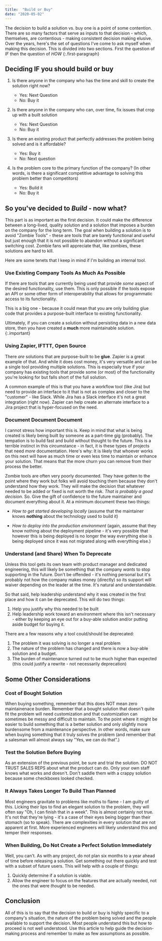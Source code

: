 ```yaml
---
title:  "Build or Buy"
date: "2020-05-02"
---
```


The decision to build a solution vs. buy one is a point of some contention.  There are so many factors that serve as inputs to that decision - which, themselves, are contentious - making consistent decision making elusive.  Over the years, here's the set of questions I've come to ask myself when making this decision.  This is divided into two sections.  First the question of *IF* then the question of *HOW*
{:.first-paragraph}

## Deciding IF you should build or buy

1. Is there anyone in the company who has the time and skill to create the solution right now?
    * Yes: Next Question
    * No: Buy it

2. Is there anyone in the company who can, over time, fix issues that crop up with a built solution
    * Yes: Next Question
    * No: Buy it

3. Is there an existing product that perfectly addresses the problem being solved and is it affordable?
    * Yes: Buy it
    * No: Next question

4. Is the problem core to the primary function of the company? (In other words, is there a significant competitive advantage to solving this problem better than competitors)
    * Yes: Build it
    * No: Buy it

## So you've decided to *Build* - now what?

This part is as important as the first decision.  It could make the difference between a long-lived, quality solution and a solution that imposes a burden on the company for the long term.  The goal when building a solution is to avoid "Zombie Tools" - these are tools that are barely functional and useful but just enough that it is not possible to abandon without a significant switching cost.  Zombie fans will appreciate that, like zombies, these solutions are hard to kill.  

Here are some tenets that I keep in mind if I'm building an internal tool.

### Use Existing Company Tools As Much As Possible

If there are tools that are currently being used that provide *some* aspect of the desired functionality, use them.  This is only possible if the tools expose an API or some other form of interoperability that allows for programmatic access to its functionality.   

This is a big one - because it could mean that you are only building glue code that provides a purpose-built interface to existing functionality.  

Ultimately, if you can create a solution without persisting data in a new data store, then you have created a **much** more maintainable solution.
{:.important}


### Using Zapier, IFTTT, Open Source

There *are* solutions that are purpose-built to be **glue**.  Zapier is a great example of that.  And while it does cost money, it's very versatile and can be a single tool providing multiple solutions.  This is especially true if your company has existing tools that provide some (or most) of the functionality you're looking for but falls short of the full solution.  

A common example of this is that you have a workflow tool (like Jira) but need to provide an interface to it that is not as complex and closer to the "customer" - like Slack.  While Jira has a Slack interface it's not a great integration (right now).  Zapier can help create an alternate interface to a Jira project that is hyper-focused on the need.


### Document Document Document

I cannot stress how important this is.  Keep in mind that what is being created is likely being built by someone as a part-time gig (probably).  The tempation is to build fast and build without thought to the future.  This is a terrible instinct in this circumstance - in fact, it is these types of projects that need *more* documentation.  Here's why: It is likely that whoever works on this next will have as much time or even less time to maintain or enhance your solution.  That means that the more churn you can remove from their process the better.  

Zombie tools are often very poorly documented.  They have gotten to the point where they work but folks will avoid touching them because they don't understand how they work.   They will make the decision that whatever needed to be added or fixed is not worth the risk.  *That is probably a good decision*.  So.  Give the gift of confidence to the future maintainer and document everything about it.   At a minimum document these two things:

* _How to get started developing locally_ (assume that the maintainer knows **nothing** about the technology used to build it)

* _How to deploy into the production environment_ (again, assume that they know nothing about the deployment pipeline - it's very possible that however this is being deployed is no longer the way everything else is being deployed since it was not migrated along with everything else.)

### Understand (and Share) When To Deprecate

Unless this tool gets its own team with product manager and dedicated engineering, this will likely be something that the company _wants_ to stop supporting in the future.  Don't be offended - it's nothing personal but it's probably not how the company makes money (directly) so its support will waiver depending on the leader at the time.  It's natural and understandable. 

So that said, help leadership understand why it was created in the first place and how it can be deprecated.  This will do two things: 

1. Help you justify why this needed to be built
2. Help leadership work toward an environment where this isn't necessary - either by keeping an eye out for a buy-able solution and/or putting aside budget for buying it.

There are a few reasons why a tool could/should be deprecated:
1. The problem it was solving is no longer a real problem
2. The nature of the problem has changed and there is now a buy-able solution and a budget.
3. The burden of maintenance turned out to be much higher than expected (this could justify a rewrite - not necessarily deprecation)

## Some Other Considerations

### Cost of Bought Solution

When buying something, remember that this does NOT mean zero maintainenace burden.   Remember that a bought solution that doesn't quite fit the problem will need customization and that customization can sometimes be messy and difficult to maintain.  To the point where it might be easier to build something that is a better solution and only slightly more burdensome from a maintenance perspective.  In other words, make sure when buying something that it truly solves the problem (and remember that a salesman will almost always say "Yes, we can do that".)

### Test the Solution Before Buying

As an extension of the previous point, be sure and trial the solution.  DO NOT TRUST SALES REPS about what the product can do.  Only your own staff knows what works and doesn't.  Don't saddle them with a crappy solution because some checkboxes looked checked.

### It Always Takes Longer To Build Than Planned

Most engineers gravitate to problems like moths to flame - I am guilty of this.  Licking their lips to find an elegant solution to the problem, they will often say "Oh, I can finish that in a week".  This is almost certainly not true.  It's not that they're lying - it's a case of their eyes being bigger than their stomach (so to speak).  There are complexities in every solution that are not apparent at first.  More experienced engineers will likely understand this and temper their responses.  

### When Building, Do Not Create a Perfect Solution Immediately

Well, you can't.  As with any project, do not plan six months to a year ahead of time before releasing a solution.  Get something out there quickly and test with a subset of future users.  This will help with a couple of things:

1) Quickly determine if a solution is viable.
2) Allow the engineer to focus on the features that are actually needed, not the ones that were _thought_ to be needed.

## Conclusion

All of this is to say that the decision to build or buy is highly specific to a company's situation, the nature of the problem being solved and the people available to support the decision.  Most people understand this but how to proceed is not well understood.  Use this article to help guide the decision-making process and remember to make as few assumptions as possible.